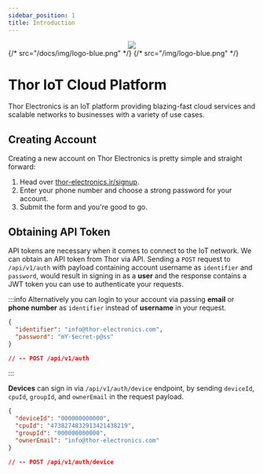 ```yaml
---
sidebar_position: 1
title: Introduction
---
```



<center>
  <img
    src={logoImageUrl}
    width={250}
    style={{ marginTop: 32, marginBottom: 64 }}
  />
</center>
{/* src="/docs/img/logo-blue.png" */}
{/* src="/img/logo-blue.png" */}

# Thor IoT Cloud Platform

Thor Electronics is an IoT platform providing blazing-fast cloud
services and scalable networks to businesses with a variety of use
cases.

## Creating Account

Creating a new account on Thor Electronics is pretty simple and
straight forward:

1. Head over [thor-electronics.ir/signup](https://thor-electronics.ir/signup).
2. Enter your phone number and choose a strong password for your account.
3. Submit the form and you're good to go.

## Obtaining API Token

API tokens are necessary when it comes to connect to the IoT network.
We can obtain an API token from Thor via API. Sending a `POST` request
to `/api/v1/auth` with payload containing account username as
`identifier` and `password`, would result in signing in as a **user** and
the response contains a JWT token you can use to authenticate your
requests.

:::info
Alternatively you can login to your account via passing **email** or
**phone number** as `identifier` instead of **username** in your
request.

```JSON title="User Login HTTP Request Body"
{
  "identifier": "info@thor-electronics.com",
  "password": "mY-$ecret-p@ss"
}

// -- POST /api/v1/auth
```

:::

**Devices** can sign in via `/api/v1/auth/device` endpoint, by sending
`deviceId`, `cpuId`, `groupId`, and `ownerEmail` in the request
payload.

```JSON title="Device Login HTTP Request Body"
{
  "deviceId": "000000000000",
  "cpuId": "4738274832913421438219",
  "groupId": "000000000000",
  "ownerEmail": "info@thor-electronics.com"
}

// -- POST /api/v1/auth/device
```
